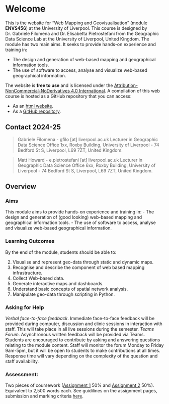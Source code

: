 # Welcome {.unnumbered}

This is the website for "Web Mapping and Geovisualisation" (module **ENVS456**) at the University of Liverpool. This course is designed by Dr. Gabriele Filomena and Dr. Elisabetta Pietrostefani from the Geographic Data Science Lab at the University of Liverpool, United Kingdom.
The module has two main aims. It seeks to provide hands-on experience and training in:

- The design and generation of web-based mapping and geographical information tools. 
- The use of software to access, analyse and visualize web-based geographical information.

The website is **free to use** and is licensed under the [Attribution-NonCommercial-NoDerivatives 4.0 International](https://creativecommons.org/licenses/by-nc-nd/4.0/). A compilation of this web course is hosted as a GitHub repository that you can access:

-   As an [html website](https://gdsl-ul.github.io/wma).
-   As a [GitHub repository](https://github.com/GDSL-UL/wma).


## Contact 2024-25 {.unnumbered}

> Gabriele Filomena - gfilo \[at\] liverpool.ac.uk Lecturer in Geographic Data Science Office 1xx, Roxby Building, University of Liverpool - 74 Bedford St S, Liverpool, L69 7ZT, United Kingdom.

> Matt Howard - e.pietrostefani \[at\] liverpool.ac.uk Lecturer in Geographic Data Science Office 6xx, Roxby Building, University of Liverpool - 74 Bedford St S, Liverpool, L69 7ZT, United Kingdom.

## Overview 

### Aims

This module aims to provide hands-on experience and training in:
- The design and generation of (good looking) web-based mapping and geographical information tools.
- The use of software to access, analyse and visualize web-based geographical information.

### Learning Outcomes

By the end of the module, students should be able to:

(2) Visualise and represent geo-data through static and dynamic maps.
(2) Recognise and describe the component of web based mapping infrastructure.
(3) Collect Web-based data.
(1) Generate interactive maps and dashboards.
(4) Understand basic concepts of spatial network analysis.
(5) Manipulate geo-data through scripting in Python.

### Asking for Help


*Verbal face-to-face feedback*. Immediate face-to-face feedback will be provided during computer, discussion and clinic sessions in interaction with staff. This will take place in all live sessions during the semester.
*Teams Forum*. Asynchronous written feedback will be provided via Teams. Students are encouraged to contribute by asking and answering questions relating to the module content. Staff will monitor the forum Monday to Friday 9am-5pm, but it will be open to students to make contributions at all times. Response time will vary depending on the complexity of the question and staff availability.

### Assessment:

Two pieces of coursework ([Assignment 1](https://gdsl-ul.github.io/wma/general/assignmentI.html) 50% and [Assignment 2](https://gdsl-ul.github.io/wma/general/assignmentI.html) 50%). Equivalent to 2,500 words each. See guidilines on the assignment pages, submission and marking criteria [here](https://gdsl-ul.github.io/wma/general/assessments.html).
